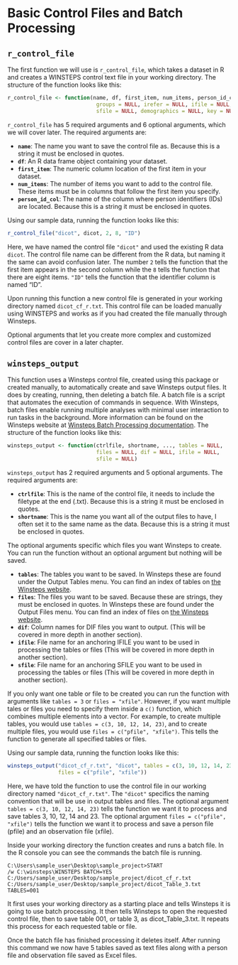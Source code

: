 # Basic Control Files and Batch Processing

## `r_control_file`

The first function we will use is `r_control_file`, which takes a dataset in R and creates a WINSTEPS control text file in your working directory. The structure of the function looks like this:

```r
r_control_file <- function(name, df, first_item, num_items, person_id_col, ...,
                            groups = NULL, irefer = NULL, ifile = NULL,
                            sfile = NULL, demographics = NULL, key = NULL)
```

`r_control_file` has 5 required arguments and 6 optional arguments, which we will cover later. The required arguments are:

- **`name`**: The name you want to save the control file as. Because this is a string it must be enclosed in quotes.
- **`df`**: An R data frame object containing your dataset.
- **`first_item`**: The numeric column location of the first item in your dataset.
- **`num_items`**: The number of items you want to add to the control file. These items must be in columns that follow the first item you specify.
- **`person_id_col`**: The name of the column where person identifiers (IDs) are located. Because this is a string it must be enclosed in quotes.

Using our sample data, running the function looks like this:

```r
r_control_file("dicot", dicot, 2, 8, "ID")
```

Here, we have named the control file `"dicot"` and used the existing R data `dicot`. The control file name can be different from the R data, but naming it the same can avoid confusion later. The number `2` tells the function that the first item appears in the second column while the `8` tells the function that there are eight items. `"ID"` tells the function that the identifier column is named "ID".

Upon running this function a new control file is generated in your working directory named `dicot_cf_r.txt`. This control file can be loaded manually using WINSTEPS and works as if you had created the file manually through Winsteps.

Optional arguments that let you create more complex and customized control files are cover in a later chapter.

## `winsteps_output`

This function uses a Winsteps control file, created using this package or  created manually, to automatically create and save Winsteps output files. It does by creating, running, then deleting a batch file. A batch file is a script that automates the execution of commands in sequence. With Winsteps, batch files enable running multiple analyses with minimal user interaction to run tasks in the background. More information can be found on the Winsteps website at [Winsteps Batch Processing documentation](https://www.winsteps.com/winman/batch.htm). The structure of the function looks like this:


```r
winsteps_output <- function(ctrlfile, shortname, ..., tables = NULL,
                            files = NULL, dif = NULL, ifile = NULL,
                            sfile = NULL)
```

`winsteps_output` has 2 required arguments and 5 optional arguments. The required arguments are:

- **`ctrlfile`**: This is the name of the control file, it needs to include the filetype at the end (.txt). Because this is a string it must be enclosed in quotes.
- **`shortname`**: This is the name you want all of the output files to have, I often set it to the same name as the data. Because this is a string it must be enclosed in quotes.

The optional arguments specific which files you want Winsteps to create. You can run the function without an optional argument but nothing will be saved. 

- **`tables`**: The tables you want to be saved. In Winsteps these are found under the Output Tables menu. You can find an index of tables on [the Winsteps website](https://www.winsteps.com/winman/outputtableindex.htm){target="_blank"}.
- **`files`**: The files you want to be saved. Because these are strings, they must be enclosed in quotes. In Winsteps these are found under the Output Files menu. You can find an index of files on [the Winsteps website](https://www.winsteps.com/winman/outputfileindex.htm){target="_blank"}.
- **`dif`**: Column names for DIF files you want to output. (This will be covered in more depth in another section).
- **`ifile`**: File name for an anchoring IFILE you want to be used in processing the tables or files (This will be covered in more depth in another section).
- **`sfile`**: File name for an anchoring SFILE you want to be used in processing the tables or files (This will be covered in more depth in another section).

If you only want one table or file to be created you can run the function with arguments like `tables = 3` or `files = "xfile"`. However, if you want multiple tales or files you need to specify them inside a `c()` function, which combines multiple elements into a vector. For example, to create multiple tables, you would use `tables = c(3, 10, 12, 14, 23)`, and to create multiple files, you would use `files = c("pfile", "xfile")`. This tells the function to generate all specified tables or files.

Using our sample data, running the function looks like this:

```r
winsteps_output("dicot_cf_r.txt", "dicot", tables = c(3, 10, 12, 14, 23),
                files = c("pfile", "xfile"))
```

Here, we have told the function to use the control file in our working directory named `"dicot_cf_r.txt"`. The `"dicot"` specifics the naming convention that will be use in output tables and files. The optional argument `tables = c(3, 10, 12, 14, 23)` tells the function we want it to process and save tables 3, 10, 12, 14 and 23. The optional argument `files = c("pfile", "xfile")` tells the function we want it to process and save a person file (pfile) and an observation file (xfile).

Inside your working directory the function creates and runs a batch file. In the R console you can see the commands the batch file is running. 

```
C:\Users\sample_user\Desktop\sample_project>START
/w C:\winsteps\WINSTEPS BATCH=YES
C:/Users/sample_user/Desktop/sample_project/dicot_cf_r.txt
C:/Users/sample_user/Desktop/sample_project/dicot_Table_3.txt TABLES=001
```

It first uses your working directory as a starting place and tells Winsteps it is going to use batch processing. It then tells Winsteps to open the requested control file, then to save table 001, or table 3, as dicot_Table_3.txt. It repeats this process for each requested table or file.

Once the batch file has finished processing it deletes itself. After running this command we now have 5 tables saved as text files along with a person file and observation file saved as Excel files.